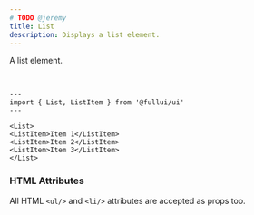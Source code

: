 ```yaml
---
# TODO @jeremy
title: List
description: Displays a list element.
---
```


A list element.

<br/>
  
  ```astro live
---
import { List, ListItem } from '@fullui/ui'
---

<List>
  <ListItem>Item 1</ListItem>
  <ListItem>Item 2</ListItem>
  <ListItem>Item 3</ListItem>
</List>
```

<Theming />

### HTML Attributes
All HTML `<ul/>` and `<li/>` attributes are accepted as props too.